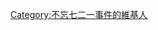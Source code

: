 {{Userbox-2
  |border-c = yellow
  |border-s = 1
  |id1-c    = #ffffff
  |id1-s    = 12
  |id1-fc   = 
  |id2-c    = #ffffff
  |id2-s    = 12
  |id2-fc   = 
  |info-c   = #fffafa
  |info-s   = 9
  |info-fc  = black
  |id1      =721
  |id2      =唔見人
  |info     ='''此維基人永不會忘記[[721事件|721元朗斬人事件]]'''。
}}[[Category:不忘七二一事件的維基人]]